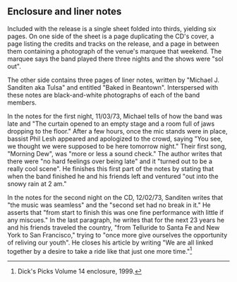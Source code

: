 
==Enclosure and liner notes==
Included with the release is a single sheet folded into thirds, yielding six pages.  On one side of the sheet is a page duplicating the CD's cover, a page listing the credits and tracks on the release, and a page in between them containing a photograph of the venue's marquee that weekend.  The marquee says the band played there three nights and the shows were "sol out".

The other side contains three pages of liner notes, written by "Michael J. Sanditen aka Tulsa" and entitled "Baked in Beantown".  Interspersed with these notes are black-and-white photographs of each of the band members.

In the notes for the first night, 11/03/73, Michael tells of how the band was late and "The curtain opened to an empty stage and a room full of jaws dropping to the floor."  After a few hours, once the mic stands were in place, bassist Phil Lesh appeared and apologized to the crowd, saying "You see, we thought we were supposed to be here tomorrow night."  Their first song, "Morning Dew", was "more or less a sound check."  The author writes that there were "no hard feelings over being late" and it "turned out to be a really cool scene".  He finishes this first part of the notes by stating that when the band finished he and his friends left and ventured "out into the snowy rain at 2 am."

In the notes for the second night on the CD, 12/02/73, Sanditen writes that "the music was seamless" and the "second set had no break in it."  He asserts that "from start to finish this was one fine performance with little if any miscues."  In the last paragraph, he writes that for the next 23 years he and his friends traveled the country, "from Telluride to Santa Fe and New York to San Francisco," trying to "once more give ourselves the opportunity of reliving our youth".  He closes his article by writing "We are all linked together by a desire to take a ride like that just one more time."<ref>Dick's Picks Volume 14 enclosure, 1999.</ref>

